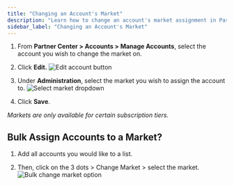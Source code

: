 ```yaml
---
title: "Changing an Account's Market"
description: "Learn how to change an account's market assignment in Partner Center"
sidebar_label: "Changing an Account's Market"
---
```


1. From **Partner Center > Accounts > Manage Accounts**, select the account you wish to change the market on.

2. Click **Edit.**
   ![Edit account button](./img/accounts/accounts-manage-accounts/edit_account_button.jpg)

3. Under **Administration**, select the market you wish to assign the account to.
   ![Select market dropdown](./img/accounts/accounts-manage-accounts/select_market_dropdown.jpg)

4. Click **Save**.

*Markets are only available for certain subscription tiers.*

## Bulk Assign Accounts to a Market?

1. Add all accounts you would like to a list.

2. Then, click on the 3 dots > Change Market > select the market.
   ![Bulk change market option](./img/accounts/accounts-manage-accounts/bulk_change_market.jpg)